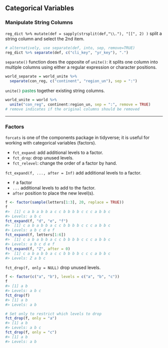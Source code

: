 ## Categorical Variables

### Manipulate String Columns

`reg_dict %>% mutate(def = sapply(strsplit(def,"\\."), "[[", 2) )` split a string column and select the 2nd item.

```r
# alternatively, use separate(def, into, sep, remove=TRUE)
reg_dict %>% separate(def, c("cli_key", "yr_key"), ".")
```

`separate()` function does the opposite of `unite()`: it splits one column into multiple columns using either a regular expression or character positions.

```r
world_separate = world_unite %>% 
  separate(con_reg, c("continent", "region_un"), sep = ":")
```

`unite()`  <span style='color:#008B45'>pastes</span> together existing string columns.

```r
world_unite = world %>%
  unite("con_reg", continent:region_un, sep = ":", remove = TRUE)
# remove indicates if the original columns should be removed
```

--------------------------------------------------------------------------------

### Factors

`forcats` is one of the components package in tidyverse; it is useful for working with categorical variables (factors). 

- `fct_expand`: add additional levels to a factor.
- `fct_drop`: drop unused levels.
- `fct_relevel`: change the order of a factor by hand.


`fct_expand(f, ..., after = Inf)` add additional levels to a factor.

- `f` 	a factor
- `...`     additional levels to add to the factor.
- `after` position to place the new level(s).

```r
f <- factor(sample(letters[1:3], 20, replace = TRUE))
f
#>  [1] c a b a b b a c c b b b b c c c a b b c
#> Levels: a b c
fct_expand(f, "d", "e", "f")
#>  [1] c a b a b b a c c b b b b c c c a b b c
#> Levels: a b c d e f
fct_expand(f, letters[1:6])
#>  [1] c a b a b b a c c b b b b c c c a b b c
#> Levels: a b c d e f
fct_expand(f, "Z", after = 0)
#>  [1] c a b a b b a c c b b b b c c c a b b c
#> Levels: Z a b c
```

`fct_drop(f, only = NULL)` drop unused levels.

```R
f <- factor(c("a", "b"), levels = c("a", "b", "c"))
f
#> [1] a b
#> Levels: a b c
fct_drop(f)
#> [1] a b
#> Levels: a b

# Set only to restrict which levels to drop
fct_drop(f, only = "a")
#> [1] a b
#> Levels: a b c
fct_drop(f, only = "c")
#> [1] a b
#> Levels: a b
```



